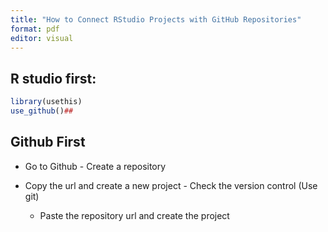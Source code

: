 ```yaml
---
title: "How to Connect RStudio Projects with GitHub Repositories"
format: pdf
editor: visual
---
```


## R studio first:

```r
library(usethis)
use_github()##
```

## Github First

-   Go to Github - Create a repository

-   Copy the url and create a new project - Check the version control (Use git)

    -   Paste the repository url and create the project
